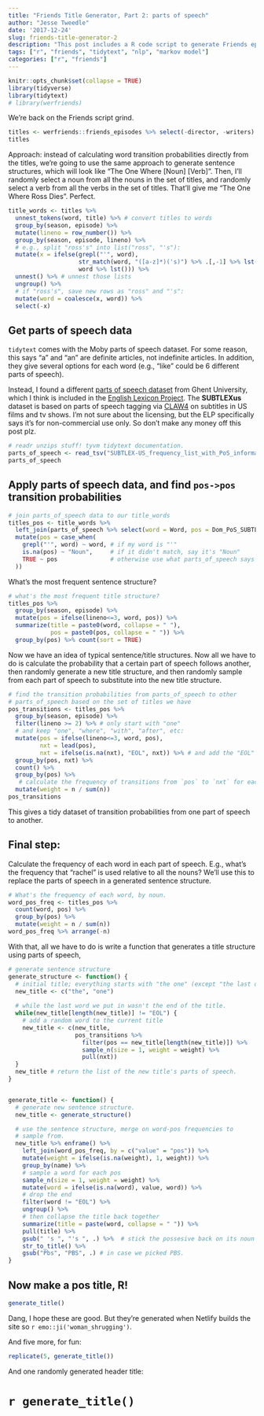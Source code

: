 ```yaml
---
title: "Friends Title Generator, Part 2: parts of speech"
author: "Jesse Tweedle"
date: '2017-12-24'
slug: friends-title-generator-2
description: "This post includes a R code script to generate Friends episode titles, focusing on using parts of speech."
tags: ["r", "friends", "tidytext", "nlp", "markov model"]
categories: ["r", "friends"]
---
```


```r
knitr::opts_chunk$set(collapse = TRUE)
library(tidyverse)
library(tidytext)
# library(werfriends)
```

We're back on the Friends script grind. 

``` r
titles <- werfriends::friends_episodes %>% select(-director, -writers)
titles
```

Approach: instead of calculating word transition probabilities directly from the titles, we're going to use the same approach to generate sentence structures, which will look like "The One Where [Noun] [Verb]". Then, I'll randomly select a noun from all the nouns in the set of titles, and randomly select a verb from all the verbs in the set of titles. That'll give me "The One Where Ross Dies". Perfect.

``` r
title_words <- titles %>% 
  unnest_tokens(word, title) %>% # convert titles to words
  group_by(season, episode) %>% 
  mutate(lineno = row_number()) %>% 
  group_by(season, episode, lineno) %>%
  # e.g., split "ross's" into list("ross", "'s"):
  mutate(x = ifelse(grepl("'", word), 
                    str_match(word, "([a-z]*)('s)") %>% .[,-1] %>% lst(),
                    word %>% lst())) %>% 
  unnest() %>% # unnest those lists
  ungroup() %>% 
  # if "ross's", save new rows as "ross" and "'s":
  mutate(word = coalesce(x, word)) %>% 
  select(-x)
```

## Get parts of speech data

`tidytext` comes with the Moby parts of speech dataset. For some reason, this says "a" and "an" are definite articles, not indefinite articles. In addition, they give several options for each word (e.g., "like" could be 6 different parts of speech).

Instead, I found a different [parts of speech dataset](https://www.ugent.be/pp/experimentele-psychologie/en/research/documents/subtlexus/overview.htm) from Ghent University, which I think is included in the [English Lexicon Project](http://elexicon.wustl.edu/). The **SUBTLEXus** dataset is based on parts of speech tagging via [CLAW4](http://ucrel.lancs.ac.uk/claws/) on subtitles in US films and tv shows. I'm not sure about the licensing, but the ELP specifically says it's for non-commercial use only. So don't make any money off this post plz.

``` r
# readr unzips stuff! tyvm tidytext documentation.
parts_of_speech <- read_tsv("SUBTLEX-US_frequency_list_with_PoS_information_final_text_version.zip")
parts_of_speech
```

## Apply parts of speech data, and find `pos->pos` transition probabilities

``` r
# join parts_of_speech data to our title_words
titles_pos <- title_words %>% 
  left_join(parts_of_speech %>% select(word = Word, pos = Dom_PoS_SUBTLEX)) %>%
  mutate(pos = case_when(
    grepl("'", word) ~ word, # if my word is "'"
    is.na(pos) ~ "Noun",     # if it didn't match, say it's "Noun"
    TRUE ~ pos               # otherwise use what parts_of_speech says 
  )) 
```

What's the most frequent sentence structure?

``` r
# what's the most frequent title structure?
titles_pos %>% 
  group_by(season, episode) %>%
  mutate(pos = ifelse(lineno<=3, word, pos)) %>% 
  summarize(title = paste0(word, collapse = " "),
            pos = paste0(pos, collapse = " ")) %>% 
  group_by(pos) %>% count(sort = TRUE)
```

Now we have an idea of typical sentence/title structures. Now all we have to do is calculate the probability that a certain part of speech follows another, then randomly generate a new title structure, and then randomly sample from each part of speech to substitute into the new title structure.

``` r
# find the transition probabilities from parts_of_speech to other
# parts_of_speech based on the set of titles we have
pos_transitions <- titles_pos %>% 
  group_by(season, episode) %>%
  filter(lineno >= 2) %>% # only start with "one"
  # and keep "one", "where", "with", "after", etc:
  mutate(pos = ifelse(lineno<=3, word, pos), 
         nxt = lead(pos), 
         nxt = ifelse(is.na(nxt), "EOL", nxt)) %>% # and add the "EOL" character
  group_by(pos, nxt) %>% 
  count() %>% 
  group_by(pos) %>% 
   # calculate the frequency of transitions from `pos` to `nxt` for each `pos`
  mutate(weight = n / sum(n))
pos_transitions
```

This gives a tidy dataset of transition probabilities from one part of speech to another.

## Final step:

Calculate the frequency of each word in each part of speech. E.g., what's the frequency that "rachel" is used relative to all the nouns? We'll use this to replace the parts of speech in a generated sentence structure.

``` r
# What's the frequency of each word, by noun.
word_pos_freq <- titles_pos %>% 
  count(word, pos) %>% 
  group_by(pos) %>% 
  mutate(weight = n / sum(n))
word_pos_freq %>% arrange(-n)
```

With that, all we have to do is write a function that generates a title structure using parts of speech, 

``` r
# generate sentence structure
generate_structure <- function() {
  # initial title; everything starts with "the one" (except "the last one"s).
  new_title <- c("the", "one")
  
  # while the last word we put in wasn't the end of the title.
  while(new_title[length(new_title)] != "EOL") {
    # add a random word to the current title
    new_title <- c(new_title, 
                   pos_transitions %>% 
                     filter(pos == new_title[length(new_title)]) %>% 
                     sample_n(size = 1, weight = weight) %>% 
                     pull(nxt))
  }
  new_title # return the list of the new title's parts of speech.
}


generate_title <- function() {
  # generate new sentence structure.
  new_title <- generate_structure()

  # use the sentence structure, merge on word-pos frequencies to 
  # sample from.
  new_title %>% enframe() %>% 
    left_join(word_pos_freq, by = c("value" = "pos")) %>% 
    mutate(weight = ifelse(is.na(weight), 1, weight)) %>% 
    group_by(name) %>% 
    # sample a word for each pos
    sample_n(size = 1, weight = weight) %>% 
    mutate(word = ifelse(is.na(word), value, word)) %>% 
    # drop the end
    filter(word != "EOL") %>% 
    ungroup() %>% 
    # then collapse the title back together
    summarize(title = paste(word, collapse = " ")) %>% 
    pull(title) %>% 
    gsub(" 's ", "'s ", .) %>%  # stick the possesive back on its noun
    str_to_title() %>%
    gsub("Pbs", "PBS", .) # in case we picked PBS.
}
```

## Now make a pos title, R!

``` r
generate_title()
```

Dang, I hope these are good. But they're generated when Netlify builds the site so `r emo::ji('woman_shrugging')`.

And five more, for fun:
```r
replicate(5, generate_title())
```

And one randomly generated header title:

# `r generate_title()`

